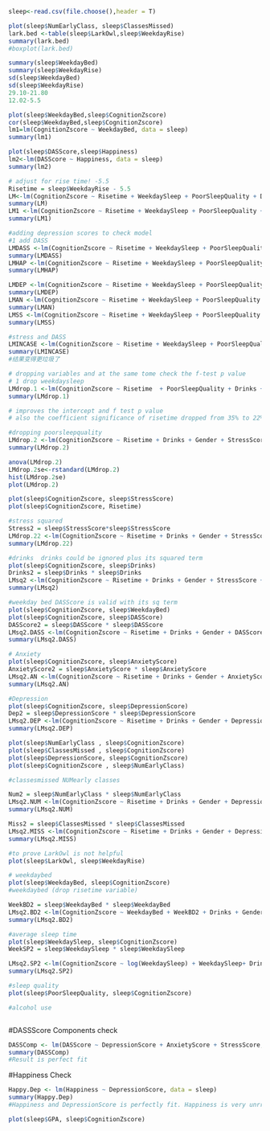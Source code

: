 ```r
sleep<-read.csv(file.choose(),header = T)
```

```r
plot(sleep$NumEarlyClass, sleep$ClassesMissed)
lark.bed <-table(sleep$LarkOwl,sleep$WeekdayRise)
summary(lark.bed)
#boxplot(lark.bed)
```

```r
summary(sleep$WeekdayBed)
summary(sleep$WeekdayRise)
sd(sleep$WeekdayBed)
sd(sleep$WeekdayRise)
29.10-21.80
12.02-5.5
```


```r
plot(sleep$WeekdayBed,sleep$CognitionZscore)
cor(sleep$WeekdayBed,sleep$CognitionZscore)
lm1=lm(CognitionZscore ~ WeekdayBed, data = sleep)
summary(lm1)
```

```r
plot(sleep$DASScore,sleep$Happiness)
lm2<-lm(DASScore ~ Happiness, data = sleep)
summary(lm2)
```


```r
# adjust for rise time! -5.5
Risetime = sleep$WeekdayRise - 5.5
LM<-lm(CognitionZscore ~ Risetime + WeekdaySleep + PoorSleepQuality + Drinks, data = sleep)
summary(LM)
LM1 <-lm(CognitionZscore ~ Risetime + WeekdaySleep + PoorSleepQuality + Drinks + Gender, data = sleep)
summary(LM1)
```

```r
#adding depression scores to check model
#1 add DASS
LMDASS <-lm(CognitionZscore ~ Risetime + WeekdaySleep + PoorSleepQuality + Drinks + Gender + DASScore, data = sleep)
summary(LMDASS)
LMHAP <-lm(CognitionZscore ~ Risetime + WeekdaySleep + PoorSleepQuality + Drinks + Gender + Happiness, data = sleep)
summary(LMHAP)
```

```r
LMDEP <-lm(CognitionZscore ~ Risetime + WeekdaySleep + PoorSleepQuality + Drinks + Gender + DepressionScore, data = sleep)
summary(LMDEP)
LMAN <-lm(CognitionZscore ~ Risetime + WeekdaySleep + PoorSleepQuality + Drinks + Gender + AnxietyScore, data = sleep)
summary(LMAN)
LMSS <-lm(CognitionZscore ~ Risetime + WeekdaySleep + PoorSleepQuality + Drinks + Gender + StressScore, data = sleep)
summary(LMSS)
```

```r
#stress and DASS
LMINCASE <-lm(CognitionZscore ~ Risetime + WeekdaySleep + PoorSleepQuality + Drinks + Gender + StressScore + DASScore, data = sleep)
summary(LMINCASE)
#结果变得更垃圾了
```

```r
# dropping variables and at the same tome check the f-test p value
# 1 drop weekdaysleep
LMdrop.1 <-lm(CognitionZscore ~ Risetime  + PoorSleepQuality + Drinks + Gender + StressScore, data = sleep)
summary(LMdrop.1)

# improves the intercept and f test p value
# also the coefficient significance of risetime dropped from 35% to 22%, but for poor sleep quality and drinks did not change.
```

```r
#dropping poorsleepquality
LMdrop.2 <-lm(CognitionZscore ~ Risetime + Drinks + Gender + StressScore, data = sleep)
summary(LMdrop.2)
```

```r
anova(LMdrop.2)
LMdrop.2se<-rstandard(LMdrop.2)
hist(LMdrop.2se)
plot(LMdrop.2)
```

```r
plot(sleep$CognitionZscore, sleep$StressScore)
plot(sleep$CognitionZscore, Risetime)
```

```r
#stress squared
Stress2 = sleep$StressScore*sleep$StressScore
LMdrop.22 <-lm(CognitionZscore ~ Risetime + Drinks + Gender + StressScore + Stress2, data = sleep)
summary(LMdrop.22)
```

```r
#drinks  drinks could be ignored plus its squared term
plot(sleep$CognitionZscore, sleep$Drinks)
Drinks2 = sleep$Drinks * sleep$Drinks 
LMsq2 <-lm(CognitionZscore ~ Risetime + Drinks + Gender + StressScore + Stress2 + Drinks2, data = sleep)
summary(LMsq2)
```

```r
#weekday bed DASScore is valid with its sq term
plot(sleep$CognitionZscore, sleep$WeekdayBed)
plot(sleep$CognitionZscore, sleep$DASScore)
DASScore2 = sleep$DASScore * sleep$DASScore
LMsq2.DASS <-lm(CognitionZscore ~ Risetime + Drinks + Gender + DASScore + DASScore2 , data = sleep)
summary(LMsq2.DASS)
```

```r
# Anxiety
plot(sleep$CognitionZscore, sleep$AnxietyScore)
AnxietyScore2 = sleep$AnxietyScore * sleep$AnxietyScore
LMsq2.AN <-lm(CognitionZscore ~ Risetime + Drinks + Gender + AnxietyScore + AnxietyScore2 , data = sleep)
summary(LMsq2.AN)
```

```r
#Depression
plot(sleep$CognitionZscore, sleep$DepressionScore)
Dep2 = sleep$DepressionScore * sleep$DepressionScore
LMsq2.DEP <-lm(CognitionZscore ~ Risetime + Drinks + Gender + DepressionScore + Dep2, data = sleep)
summary(LMsq2.DEP)
```


```r
plot(sleep$NumEarlyClass , sleep$CognitionZscore)
plot(sleep$ClassesMissed , sleep$CognitionZscore)
plot(sleep$DepressionScore, sleep$CognitionZscore)
plot(sleep$CognitionZscore , sleep$NumEarlyClass)
```

```r
#classesmissed NUMearly classes

Num2 = sleep$NumEarlyClass * sleep$NumEarlyClass
LMsq2.NUM <-lm(CognitionZscore ~ Risetime + Drinks + Gender + DepressionScore + Dep2 + NumEarlyClass + Num2, data = sleep)
summary(LMsq2.NUM)

Miss2 = sleep$ClassesMissed * sleep$ClassesMissed
LMsq2.MISS <-lm(CognitionZscore ~ Risetime + Drinks + Gender + DepressionScore + Dep2 + ClassesMissed + Miss2, data = sleep)
summary(LMsq2.MISS)

```

```r
#to prove LarkOwl is not helpful
plot(sleep$LarkOwl, sleep$WeekdayRise)
```

```r
# weekdaybed
plot(sleep$WeekdayBed, sleep$CognitionZscore)
#weekdaybed (drop risetime variable)

WeekBD2 = sleep$WeekdayBed * sleep$WeekdayBed
LMsq2.BD2 <-lm(CognitionZscore ~ WeekdayBed + WeekBD2 + Drinks + Gender + DepressionScore + Dep2, data = sleep)
summary(LMsq2.BD2)
```

```r
#average sleep time
plot(sleep$WeekdaySleep, sleep$CognitionZscore)
WeekSP2 = sleep$WeekdaySleep * sleep$WeekdaySleep

LMsq2.SP2 <-lm(CognitionZscore ~ log(WeekdaySleep) + WeekdaySleep+ Drinks + Gender + DepressionScore + Dep2, data = sleep)
summary(LMsq2.SP2)

```

```r
#sleep quality 
plot(sleep$PoorSleepQuality, sleep$CognitionZscore)
```

```r
#alcohol use



```

#DASSScore Components check
```r
DASSComp <- lm(DASScore ~ DepressionScore + AnxietyScore + StressScore, data = sleep)
summary(DASSComp)
#Result is perfect fit
```

#Happiness Check
```r
Happy.Dep <- lm(Happiness ~ DepressionScore, data = sleep)
summary(Happy.Dep)
#Happiness and DepressionScore is perfectly fit. Happiness is very unrrelated to CogZ, but Depression is significant
```


```r
plot(sleep$GPA, sleep$CognitionZscore)

```

